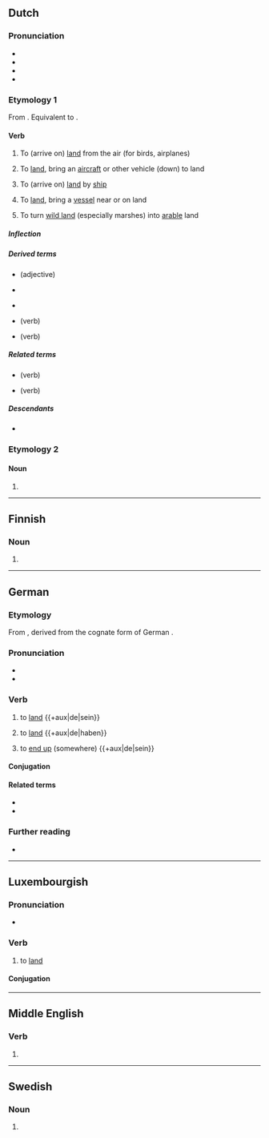 {{also|Landen|länden}}
==Dutch==

===Pronunciation===
* {{IPA|nl|/ˈlɑn.də(n)/}}
* {{audio|nl|Nl-landen.ogg|Audio}}
* {{hyphenation|nl|lan|den}}
* {{rhyme|nl|ɑndən|s=2}}

===Etymology 1===
From {{inh|nl|dum|landen}}. Equivalent to {{suf|nl|land|t1=soil, ground, parcel|en|id2=denominative}}.

====Verb====
{{nl-verb}}

# {{lb|nl|intransitive}} To (arrive on) [[land]] from the air (for birds, airplanes)
#: {{syn|nl|neerstrijken}}
#: {{ant|nl|opstijgen}}
# {{lb|nl|transitive}} To [[land]], bring an [[aircraft]] or other vehicle (down) to land
#: {{ant|nl|opstijgen}}
# {{lb|nl|intransitive}} To (arrive on) [[land]] by [[ship]] {{defdate|from Middle Dutch}}
# {{lb|nl|transitive}} To [[land]], bring a [[vessel]] near or on land
# {{lb|nl|transitive}} To turn [[wild land]] (especially marshes) into [[arable]] land

=====Inflection=====
{{nl-conj-wk|land|aux=zijn}}

=====Derived terms=====
* {{l|nl|landelijk}} (adjective)
* {{l|nl|landing}}
* {{l|nl|landtouw}} {{g2|n}}
* {{l|nl|aanlanden}} (verb)
* {{l|nl|inlanden}} (verb)

=====Related terms=====
* {{l|nl|belanden}} (verb)
* {{l|nl|verlanden}} (verb)

=====Descendants=====
* {{desc|pap|landa|bor=1}}

===Etymology 2===
{{nonlemma}}

====Noun====
{{head|nl|noun form}}

# {{nl-noun form of|pl|land}}

----

==Finnish==

===Noun===
{{head|fi|noun form}}

# {{infl of|fi|lande||gen|s}}

----

==German==

===Etymology===
From {{bor|de|gml|landen}}, derived from the cognate form of German {{m|de|Land||land}}.

===Pronunciation===
* {{IPA|de|/ˈlandən/}}
* {{audio|de|De-landen.ogg|Audio}}

===Verb===
{{de-verb|<haben,sein>}}

# {{lb|de|intransitive|aviation|nautical}} to [[land#English|land]] {{+aux|de|sein}}
#: {{uxi|de|Das Flugzeug '''landet''' auf der Landebahn.|The plane '''lands''' on the runway.}}
# {{lb|de|transitive|aviation|nautical}} to [[land#English|land]] {{+aux|de|haben}}
#: {{uxi|de|Wir '''landen''' das Boot an diesem Strand.|We're '''landing''' the boat on this beach.}}
# {{lb|de|intransitive|aviation}} to [[end up]] (somewhere) {{+aux|de|sein}}
#: {{uxi|de|Nach vielen Missgeschicken bin ich hier '''gelandet'''.|After a lot of misadventures I ended up here.}}

====Conjugation====
{{de-conj|<haben,sein>}}

====Related terms====
* {{l|de|Landung}}
* {{l|de|wassern}}

===Further reading===
* {{R:Duden}}

----

==Luxembourgish==

===Pronunciation===
* {{IPA|lb|/ˈlɑndən/}}

===Verb===
{{lb-verb|||sinn}}

# {{lb|lb|intransitive}} to [[land]]

====Conjugation====
{{lb-conj-regular|land|gelant|sinn}}

----

==Middle English==

===Verb===
{{head|enm|verb}}

# {{alt form|enm|londen}}

----

==Swedish==

===Noun===
{{head|sv|noun form}}

# {{sv-noun-form-def-pl|land}}